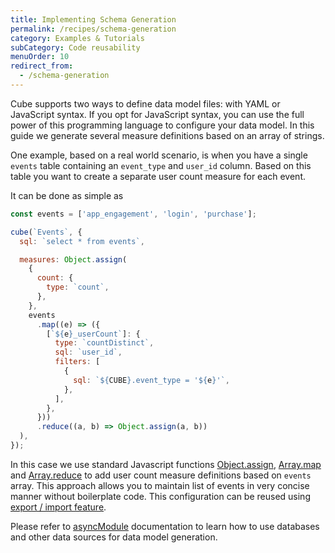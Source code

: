 ```yaml
---
title: Implementing Schema Generation
permalink: /recipes/schema-generation
category: Examples & Tutorials
subCategory: Code reusability
menuOrder: 10
redirect_from:
  - /schema-generation
---
```


Cube supports two ways to define data model files: with YAML or JavaScript
syntax. If you opt for JavaScript syntax, you can use the full power of this
programming language to configure your data model. In this guide we generate
several measure definitions based on an array of strings.

One example, based on a real world scenario, is when you have a single `events`
table containing an `event_type` and `user_id` column. Based on this table you
want to create a separate user count measure for each event.

It can be done as simple as

```javascript
const events = ['app_engagement', 'login', 'purchase'];

cube(`Events`, {
  sql: `select * from events`,

  measures: Object.assign(
    {
      count: {
        type: `count`,
      },
    },
    events
      .map((e) => ({
        [`${e}_userCount`]: {
          type: `countDistinct`,
          sql: `user_id`,
          filters: [
            {
              sql: `${CUBE}.event_type = '${e}'`,
            },
          ],
        },
      }))
      .reduce((a, b) => Object.assign(a, b))
  ),
});
```

In this case we use standard Javascript functions
[Object.assign](https://developer.mozilla.org/en-US/docs/Web/JavaScript/Reference/Global_Objects/Object/assign),
[Array.map](https://developer.mozilla.org/en-US/docs/Web/JavaScript/Reference/Global_Objects/Array/map)
and
[Array.reduce](https://developer.mozilla.org/en-US/docs/Web/JavaScript/Reference/Global_Objects/Array/reduce)
to add user count measure definitions based on `events` array. This approach
allows you to maintain list of events in very concise manner without boilerplate
code. This configuration can be reused using
[export / import feature](export-import).

Please refer to
[asyncModule](/schema/reference/execution-environment#async-module)
documentation to learn how to use databases and other data sources for data
model generation.
